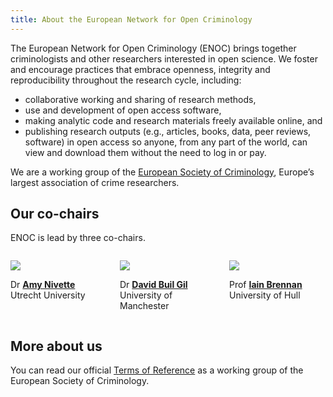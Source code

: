 ```yaml
---
title: About the European Network for Open Criminology
---
```


The European Network for Open Criminology (ENOC) brings together criminologists and other researchers interested in open science. We foster and encourage practices that embrace openness, integrity and reproducibility throughout the research cycle, including: 

* collaborative working and sharing of research methods, 
* use and development of open access software, 
* making analytic code and research materials freely available online, and 
* publishing research outputs (e.g., articles, books, data, peer reviews, software) in open access so anyone, from any part of the world, can view and download them without the need to log in or pay.

We are a working group of the [European Society of Criminology](https://www.esc-eurocrim.org), Europe's largest association of crime researchers.


## Our co-chairs

ENOC is lead by three co-chairs.

:::: {.columns}

::: {.column width="33%"}

![](amy-nivette.jpg){.image-border}

Dr [**Amy Nivette**](https://anivet.netlify.app/)<br>
Utrecht University

:::

::: {.column width="33%"}

![](david-buil-gil.jpg){.image-border}

Dr [**David Buil Gil**](https://builgil.com/)<br>
University of Manchester

:::

::: {.column width="33%"}

![](iain-brennan.jpg){.image-border}

Prof [**Iain Brennan**](https://www.hull.ac.uk/staff-directory/iain-brennan)<br>
University of Hull

:::

::::


## More about us

You can read our official [Terms of Reference](./terms-of-reference.html) as a working group of the European Society of Criminology.
